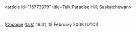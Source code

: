 <article id="15773379" title=Talk:Paradise Hill, Saskatchewan>
	<talkpage id="15773379" title="Talk:Paradise Hill, Saskatchewan">
{{talk header}}
{{WikiProject Canada|geography=yes|sk=yes|community=yes|class=start|importance=mid}}
 
{{Image requested|in=Saskatchewan}}
{{WikiProject Cities 
|class = Start
|importance = Mid
|needs-infobox =no

|collaboration-candidate = no
}}
([[User:Cocopie|Cocopie]] ([[User talk:Cocopie|talk]]) 19:31, 15 February 2008 (UTC))
	</talkpage>
</article>